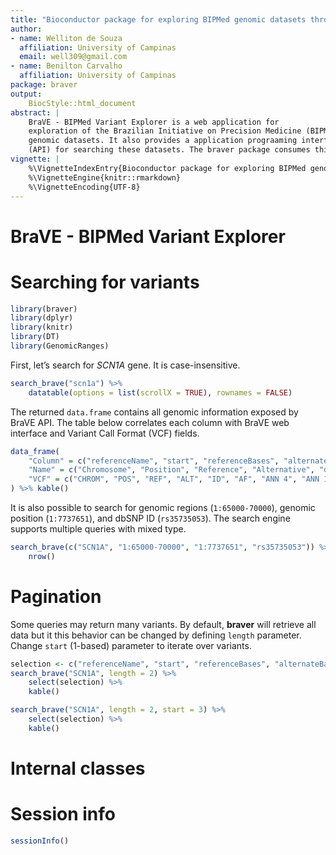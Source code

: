 ```yaml
---
title: "Bioconductor package for exploring BIPMed genomic datasets through BraVE API"
author:
- name: Welliton de Souza
  affiliation: University of Campinas
  email: well309@gmail.com
- name: Benilton Carvalho
  affiliation: University of Campinas
package: braver
output: 
    BiocStyle::html_document
abstract: |
    BraVE - BIPMed Variant Explorer is a web application for
    exploration of the Brazilian Initiative on Precision Medicine (BIPMed)
    genomic datasets. It also provides a application prograaming interface
    (API) for searching these datasets. The braver package consumes this API.
vignette: |
    %\VignetteIndexEntry{Bioconductor package for exploring BIPMed genomic datasets through BraVE API}
    %\VignetteEngine{knitr::rmarkdown}
    %\VignetteEncoding{UTF-8}
---
```


# BraVE - BIPMed Variant Explorer

# Searching for variants

```r
library(braver)
library(dplyr)
library(knitr)
library(DT)
library(GenomicRanges)
```

First, let's search for _SCN1A_ gene. It is case-insensitive.

```r
search_brave("scn1a") %>%
    datatable(options = list(scrollX = TRUE), rownames = FALSE)
```

The returned `data.frame` contains all genomic information exposed by BraVE API. The table below correlates each column with BraVE web interface and Variant Call Format (VCF) fields.

```r
data_frame(
    "Column" = c("referenceName", "start", "referenceBases", "alternateBases", "snpIds", "alleleFrequency", "geneSymbol", "hgvs", "clnsig", "coverage", "genotypeQuality", "datasetId", "totalSamples", "assemblyId"),
    "Name" = c("Chromosome", "Position", "Reference", "Alternative", "dbSNP", "Frequency", "Genes", "HGVS Notations", "Clinical Significance", "Coverage", "Genotype Quality", "Dataset", "Samples", "Assembly"),
    "VCF" = c("CHROM", "POS", "REF", "ALT", "ID", "AF", "ANN 4", "ANN 10", "CLNSIG", "DP", "GQ", "-", "-", "-")
) %>% kable()
```

It is also possible to search for genomic regions (`1:65000-70000`), genomic position (`1:7737651`), and dbSNP ID (`rs35735053`). The search engine supports multiple queries with mixed type.

```r
search_brave(c("SCN1A", "1:65000-70000", "1:7737651", "rs35735053")) %>%
    nrow()
```

# Pagination

Some queries may return many variants. By default, **braver** will retrieve all data but it this behavior can be changed by defining `length` parameter. Change `start` (1-based) parameter to iterate over variants.

```r
selection <- c("referenceName", "start", "referenceBases", "alternateBases")
search_brave("SCN1A", length = 2) %>%
    select(selection) %>%
    kable()

search_brave("SCN1A", length = 2, start = 3) %>%
    select(selection) %>%
    kable()
```

# Internal classes

# Session info {.unnumbered}

```r
sessionInfo()
```
